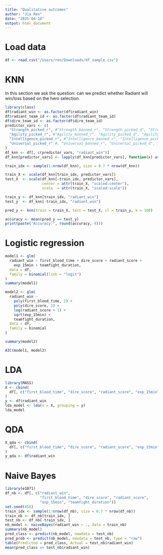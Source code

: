 ```yaml
---
title: "Qualitative outcomes"
author: "Jia Ren"
date: "2025-04-18"
output: html_document
---
```

# Load data

```r
df <- read.csv("/Users/ren/Downloads/df_sample.csv")
```

# KNN 

In this section we ask the question: can we predict whether Radiant will win/loss based on the hero selection. 

```r
library(class)
df$radiant_win <- as.factor(df$radiant_win)
df$radiant_team_id <- as.factor(df$radiant_team_id)
df$dire_team_id <- as.factor(df$dire_team_id)
predictor_vars <- c(
  "Strength_picked_r", #"Strength_banned_r", "Strength_picked_d", "Strength_banned_d",
  "Agility_picked_r", #"Agility_banned_r", "Agility_picked_d", "Agility_banned_d",
  "Intelligence_picked_r", #"Intelligence_banned_r", "Intelligence_picked_d", "Intelligence_banned_d",
  "Universal_picked_r" #, "Universal_banned_r", "Universal_picked_d", "Universal_banned_d"
)
df_knn <- df[, c(predictor_vars, "radiant_win")]
df_knn[predictor_vars] <- lapply(df_knn[predictor_vars], function(x) as.numeric(as.character(x)))

train_idx <- sample(1:nrow(df_knn), size = 0.7 * nrow(df_knn))

train_X <- scale(df_knn[train_idx, predictor_vars])  
test_X  <- scale(df_knn[-train_idx, predictor_vars],
                 center = attr(train_X, "scaled:center"),
                 scale  = attr(train_X, "scaled:scale"))

train_y <- df_knn[train_idx, "radiant_win"]
test_y  <- df_knn[-train_idx, "radiant_win"]

pred_y <- knn(train = train_X, test = test_X, cl = train_y, k = 100)

accuracy <- mean(pred_y == test_y)
print(paste("Accuracy:", round(accuracy, 4)))
```

# Logistic regression

```r
model1 <- glm(
  radiant_win ~ first_blood_time + dire_score + radiant_score +
    exp_15min + teamfight_duration,
  data = df,
  family = binomial(link = "logit")
)
summary(model1)

model2 <- glm(
  radiant_win ~ 
    poly(first_blood_time, 2) +                  
    poly(dire_score, 2) +                      
    log(radiant_score + 1) +                    
    sqrt(exp_15min) +                            
    teamfight_duration,            
  data = df,
  family = binomial
)

summary(model2)

AIC(model1, model2)
```

# LDA

```r
library(MASS)
X <- cbind(
  df[, c("first_blood_time", "dire_score", "radiant_score", "exp_15min", "teamfight_duration")]
)
y <- df$radiant_win
lda_model <- lda(x = X, grouping = y)
lda_model
```


# QDA

```r
X_qda <- cbind(
  df[, c("first_blood_time", "dire_score", "radiant_score", "exp_15min", "teamfight_duration")]
)
y_qda <- df$radiant_win
```

# Naive Bayes

```r
library(e1071)
df_nb <- df[, c("radiant_win",
                "first_blood_time", "dire_score", "radiant_score",
                "exp_15min", "teamfight_duration")]
set.seed(456)
train_idx <- sample(1:nrow(df_nb), size = 0.7 * nrow(df_nb))
train_nb <- df_nb[train_idx, ]
test_nb <- df_nb[-train_idx, ]
nb_model <- naiveBayes(radiant_win ~ ., data = train_nb)
summary(nb_model)
pred_class <- predict(nb_model, newdata = test_nb)
pred_prob <- predict(nb_model, newdata = test_nb, type = "raw")
table(Predicted = pred_class, Actual = test_nb$radiant_win)
mean(pred_class == test_nb$radiant_win)
```


